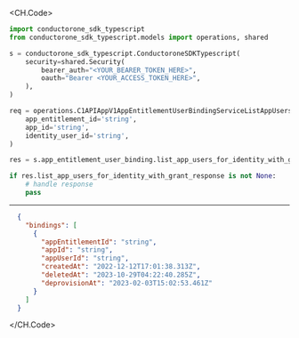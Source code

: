 
<CH.Code>
```python ListAppUsersForIdentityWithGrant.py
import conductorone_sdk_typescript
from conductorone_sdk_typescript.models import operations, shared

s = conductorone_sdk_typescript.ConductoroneSDKTypescript(
    security=shared.Security(
        bearer_auth="<YOUR_BEARER_TOKEN_HERE>",
        oauth="Bearer <YOUR_ACCESS_TOKEN_HERE>",
    ),
)

req = operations.C1APIAppV1AppEntitlementUserBindingServiceListAppUsersForIdentityWithGrantRequest(
    app_entitlement_id='string',
    app_id='string',
    identity_user_id='string',
)

res = s.app_entitlement_user_binding.list_app_users_for_identity_with_grant(req)

if res.list_app_users_for_identity_with_grant_response is not None:
    # handle response
    pass
```
---

```json Example Response
  {
    "bindings": [
      {
        "appEntitlementId": "string",
        "appId": "string",
        "appUserId": "string",
        "createdAt": "2022-12-12T17:01:38.313Z",
        "deletedAt": "2023-10-29T04:22:40.285Z",
        "deprovisionAt": "2023-02-03T15:02:53.461Z"
      }
    ]
  }
```
</CH.Code>
